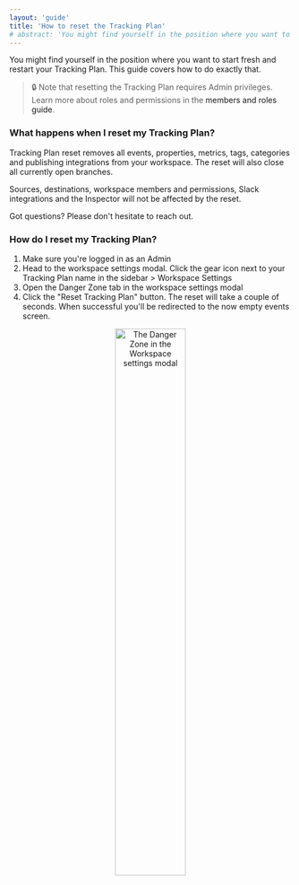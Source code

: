 ```yaml
---
layout: 'guide'
title: 'How to reset the Tracking Plan'
# abstract: 'You might find yourself in the position where you want to start fresh and restart your Tracking Plan. This guide covers how to do exactly that.'
---
```




You might find yourself in the position where you want to start fresh and restart your Tracking Plan. This guide covers how to do exactly that.

> 🔒 Note that resetting the Tracking Plan requires Admin privileges. Learn more about roles and permissions in the <Link passHref href="/workspace/members"><a>members and roles guide</a></Link>.


### What happens when I reset my Tracking Plan?

Tracking Plan reset removes all events, properties, metrics, tags, categories and publishing integrations from your workspace. The reset will also close all currently open branches.

Sources, destinations, workspace members and permissions, Slack integrations and the Inspector will not be affected by the reset.

Got questions? Please don't hesitate to <Link passHref href="/help/troubleshooting"><a>reach out</a></Link>.

### How do I reset my Tracking Plan?

1. Make sure you're logged in as an Admin
2. Head to the workspace settings modal. Click the gear icon next to your Tracking Plan name in the sidebar > Workspace Settings
3. Open the Danger Zone tab in the workspace settings modal
4. Click the "Reset Tracking Plan" button. The reset will take a couple of seconds. When successful you'll be redirected to the now empty events screen.

<center>
  <img
    src={require('../../images/workspace/reset-tracking-plan.png')}
    width="50%"
    alt="The Danger Zone in the Workspace settings modal"
  />
</center>